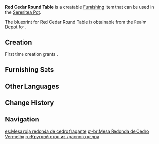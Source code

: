 {{Furnishing Infobox
|id             = 361310
|image          = Item Red Cedar Round Table.png
|category       = Large Furnishing
|subcategory    = Table
|quality        = 3
|adeptal_energy = 60
|load           = 85
|reduced_load   = 64
|description    = A round table made from fragrant cedar that has a wide variety of uses.<br />Some say that there is a certain science to where each person at such a table must sit during a meal in Liyue.
|blueprint      = Realm Depot
}}
'''Red Cedar Round Table''' is a creatable [[Furnishing]] item that can be used in the [[Serenitea Pot]].

The blueprint for Red Cedar Round Table is obtainable from the [[Realm Depot]] for {{Item|Realm Currency|24|x=160}}.

==Creation==
First time creation grants {{Item|Trust|24|x=60}}.
{{Recipe
|type = Creation
|time = 14h
|Fragrant Cedar Wood = 8
|Red Dye = 4
|sort = Fragrant Cedar Wood;Red Dye
}}

==Furnishing Sets==
{{Craft Usage}}

==Other Languages==
{{Other Languages
|default_hidden = 1
|en      = Red Cedar Round Table
|zhs     = 垂香木朱漆圆桌
|zhs_rm  = Chuíxiāng-mù Zhū Qī Yuán Zhuō
|zht     = 垂香木朱漆圓桌
|zht_rm  = Chuíxiāng-mù Zhū Qī Yuán Zhuō
|ja      = 垂香の円卓
|ja_rm   = Suikou no Entaku{{Assumed}}
|ko      = 붉은 수향나무 원탁
|ko_rm   = Bulgeun Suhyangnamu Wontak
|es      = Mesa roja redonda de cedro fragante
|fr      = Table ronde rouge en cèdre
|ru      = Круглый стол из красного кедра
|th      = โต๊ะกลมไม้หอมสีแดง
|th_rm   = 
|vi      = Bàn Tròn Gỗ Thùy Hương Đỏ
|de      = Runder Tisch aus rot lackiertem Zedernholz
|id      = Meja Bundar Merah dari Kayu Aras
|pt      = Mesa Redonda de Cedro Vermelho
|tr      = Kırmızı Sedir Yuvarlak Masa
|it      = Tavolo rotondo in cedro rosso
}}

==Change History==
{{Change History|1.5}}

==Navigation==
{{Furnishing Navbox|interior}}

[[es:Mesa roja redonda de cedro fragante]]
[[pt-br:Mesa Redonda de Cedro Vermelho]]
[[ru:Круглый стол из красного кедра]]